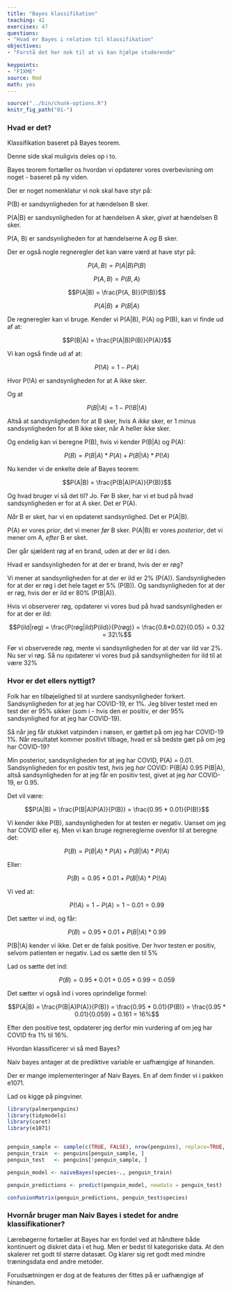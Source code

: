 ```yaml
---
title: "Bayes klassifikation"
teaching: 42
exercises: 47
questions: 
- "Hvad er Bayes i relation til klassifikation"
objectives:
- "Forstå det her nok til at vi kan hjælpe studerende"

keypoints:
- "FIXME"
source: Rmd
math: yes
---
```


```r
source("../bin/chunk-options.R")
knitr_fig_path("01-")

```

### Hvad er det?

Klassifikation baseret på Bayes teorem. 

Denne side skal muligvis deles op i to.

Bayes teorem fortæller os hvordan vi opdaterer vores overbevisning om 
noget - baseret på ny viden.

Der er noget nomenklatur vi nok skal have styr på:

P(B) er sandsynligheden for at hændelsen B sker.

P(A|B) er sandsynligheden for at hændelsen A sker, *givet* at hændelsen B sker.

P(A, B) er sandsynligheden for at hændelserne A *og* B sker.

Der er også nogle regneregler det kan være værd at have styr på:

$$P(A, B) = P(A|B)P(B)$$

$$P(A, B) = P(B, A)$$

$$P(A|B) = \frac{P(A, B)}{P(B)}$$

$$P(A|B) \neq P(B|A)$$

De regneregler kan vi bruge. Kender vi P(A|B), P(A) og P(B), kan 
vi finde ud af at:

$$P(B|A) = \frac{P(A|B)P(B)}{P(A)}$$

Vi kan også finde ud af at:

$$P(!A) = 1 - P(A)$$

Hvor P(!A) er sandsynligheden for at A ikke sker.

Og at 

$$P(B|!A) = 1 - P(!B|!A)$$

Altså at sandsynligheden for at B sker, hvis A *ikke* sker, er 1 minus
sandsynligheden for at B ikke sker, når A heller ikke sker.

Og endelig kan vi beregne P(B), hvis vi kender P(B|A) og P(A):

$$P(B) = P(B|A)*P(A) + P(B|!A)*P(!A)$$


Nu kender vi de enkelte dele af Bayes teorem:

$$P(A|B) = \frac{P(B|A)P(A)}{P(B)}$$

Og hvad bruger vi så det til? Jo. Før B sker, har vi et bud på hvad sandsynligheden er for at A sker. Det er P(A).

*Når* B er sket, har vi en opdateret sandsynlighed. Det er P(A|B).

P(A) er vores *prior*, det vi mener *før* B sker. P(A|B) er vores *posterior*, det vi mener om A, *efter* B er sket.

Der går sjældent røg af en brand, uden at der er ild i den.

Hvad er sandsynligheden for at der er brand, hvis der er røg?

Vi mener at sandsynligheden for at der er ild er 2% (P(A)). 
Sandsynligheden for at der er røg i det hele taget er 5% (P(B)). Og sandsynligheden for at der er røg, hvis der er ild er 80% (P(B|A)).

Hvis vi observerer røg, opdaterer vi vores bud på hvad sandsynligheden er for at der er ild:

$$P(ild|røg) = \frac{P(røg|ild)P(ild)}{P(røg)} = \frac{0.8*0.02}{0.05} = 0.32  = 32\%$$

Før vi observerede røg, mente vi sandsynligheden for at der var ild var 2%. Nu ser vi røg. Så nu opdaterer vi vores bud på sandsynligheden for ild til at være 32%

### Hvor er det ellers nyttigt?

Folk har en tilbøjelighed til at vurdere sandsynligheder forkert. Sandsynligheden for at jeg har COVID-19, er 1%. Jeg bliver testet med en test der er 95% sikker (som i - hvis den er positiv, er der 95% sandsynlighed for at jeg har COVID-19).

Så når jeg får stukket vatpinden i næsen, er gættet på om jeg har COVID-19 1%. Når resultatet kommer positivt tilbage, hvad er så bedste gæt på om jeg har COVID-19?

Min posterior, sandsynligheden for at jeg har COVID, P(A) = 0.01. 
Sandsynligheden for en positiv test, *hvis* jeg *har* COVID: P(B|A) 0.95
P(B|A), altså sandsynligheden for at jeg får en positiv test, givet at jeg *har* COVID-19, er 0.95.

Det vil være:

$$P(A|B) = \frac{P(B|A)P(A)}{P(B)} = \frac{0.95 * 0.01}{P(B)}$$

Vi kender ikke P(B), sandsynligheden for at testen er negativ. Uanset om jeg har COVID eller ej. Men vi kan bruge regnereglerne ovenfor til at beregne det:

$$P(B) = P(B|A)*P(A) + P(B|!A)*P(!A)$$

Eller:

$$P(B) = 0.95*0.01 + P(B|!A)*P(!A)$$

Vi ved at:

$$P(!A) = 1 - P(A) = 1- 0.01 = 0.99$$

Det sætter vi ind, og får:

$$P(B) = 0.95*0.01 + P(B|!A)*0.99$$

P(B|!A) kender vi ikke. Det er de falsk positive. Der hvor testen er positiv, selvom patienten er negativ. Lad os sætte den til 5%

Lad os sætte det ind:

$$P(B) = 0.95*0.01 + 0.05*0.99 = 0.059$$

Det sætter vi også ind i vores oprindelige formel:

$$P(A|B) = \frac{P(B|A)P(A)}{P(B)} = \frac{0.95 * 0.01}{P(B)} = \frac{0.95 * 0.01}{0.059} = 0.161 = 16%$$

Efter den positive test, opdaterer jeg derfor min vurdering af om jeg har COVID fra 1% til 16%. 


Hvordan klassificerer vi så med Bayes?

Naiv bayes antager at de prediktive variable er uafhængige af hinanden.

Der er mange implementeringer af Naiv Bayes. En af dem finder vi i pakken e1071.

Lad os kigge på pingviner. 

```r
library(palmerpenguins)
library(tidymodels)
library(caret)
library(e1071)


penguin_sample <- sample(c(TRUE, FALSE), nrow(penguins), replace=TRUE, prob=c(0.8,0.2))
penguin_train  <- penguins[penguin_sample, ]
penguin_test   <- penguins[!penguin_sample, ]

penguin_model <- naiveBayes(species~., penguin_train)

penguin_predictions <- predict(penguin_model, newdata = penguin_test) 

confusionMatrix(penguin_predictions, penguin_test$species)

```

### Hvornår bruger man Naiv Bayes i stedet for andre klassifikationer?

Lærebøgerne fortæller at Bayes har en fordel ved at håndtere både kontinuert og diskret data i et hug. Men er bedst til kategoriske data.  At den skalerer ret godt til større datasæt. Og klarer sig ret godt med mindre træningsdata end andre metoder. 

Forudsætningen er dog at de features der fittes på er uafhængige af hinanden.


